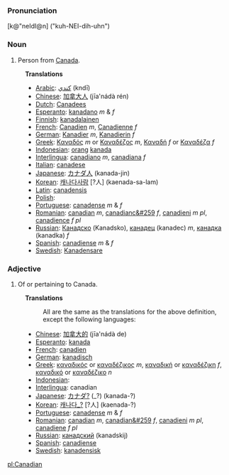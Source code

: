 ===Pronunciation===
[k@"neIdI@n] ("kuh-NEI-dih-uhn")

===Noun===
# Person from [[Canada]].
:'''Translations'''
:*[[Arabic]]: [[كندي]] (kndī)
:*[[Chinese]]: [[加拿大人]] (jīa'nádà rén)
:*[[Dutch]]: [[Canadees]]
:*[[Esperanto]]: [[kanadano]] ''m'' & ''f''
:*[[Finnish]]: [[kanadalainen]]
:*[[French]]: [[Canadien]] ''m'', [[Canadienne]]  ''f''
:*[[German]]: [[Kanadier]] ''m'', [[Kanadierin]]  ''f''
:*[[Greek]]: [[Καναδός]] ''m'' or [[Καναδέζος]] ''m'', [[Καναδή]]  ''f'' or [[Καναδέζα]] ''f''
:*[[Indonesian]]: [[orang]] [[kanada]]
:*[[Interlingua]]: [[canadiano]] ''m'', [[canadiana]] ''f''
:*[[Italian]]: [[canadese]]
:*[[Japanese]]: [[カナダ]][[人]] (kanada-jin)
:*[[Korean]]: [[캐나다사람]] [?人] (kaenada-sa-lam)
:*[[Latin]]: [[canadensis]]
:*[[Polish]]: [[]]
:*[[Portuguese]]: [[canadense]] ''m'' & ''f''
:*[[Romanian]]: [[canadian]] ''m'', [[canadianc&#259]] ''f'', [[canadieni]] ''m pl'', [[canadience]] ''f pl''
:*[[Russian]]: [[Канадско]] (Kanadsko), [[канадец]] (kanadec) ''m'', [[канадка]] (kanadka) ''f''
:*[[Spanish]]: [[canadiense]] ''m'' & ''f''
:*[[Swedish]]: [[Kanadensare]]

===Adjective===
# Of or pertaining to Canada.
:'''Translations'''
:: All are the same as the translations for the above definition, except the following languages:
:*[[Chinese]]: [[加拿大的]] (jīa'nádà de)
:*[[Esperanto]]: [[kanada]]
:*[[French]]: [[canadien]]
:*[[German]]: [[kanadisch]] 
:*[[Greek]]: [[καναδικός]] or [[καναδέζικος]] ''m'', [[καναδική]] or [[καναδέζικη]] ''f'', [[καναδικό]] or [[καναδέζικο]] ''n''
:*[[Indonesian]]: [[]]
:*[[Interlingua]]: canadian
:*[[Japanese]]: [[カナダ?]] (_?) (kanada-?)
:*[[Korean]]: [[캐나다_?]] [?人] (kaenada-?)
:*[[Portuguese]]: [[canadense]] ''m'' & ''f''
:*[[Romanian]]: [[canadian]] ''m'', [[canadian&#259]] ''f'', [[canadieni]] ''m pl'', [[canadiene]] ''f pl''
:*[[Russian]]: [[канадский]] (kanadskij)
:*[[Spanish]]: [[canadiense]]
:*[[Swedish]]: [[kanadensisk]]

[[pl:Canadian]]